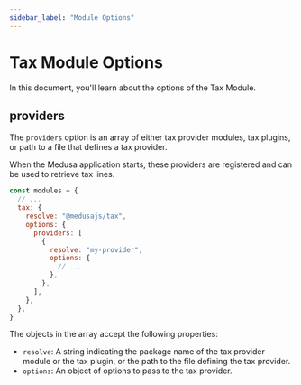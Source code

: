 ```yaml
---
sidebar_label: "Module Options"
---
```



# Tax Module Options

In this document, you'll learn about the options of the Tax Module.

## providers

The `providers` option is an array of either tax provider modules, tax plugins, or path to a file that defines a tax provider.

When the Medusa application starts, these providers are registered and can be used to retrieve tax lines.

```js title="medusa-config.js"
const modules = {
  // ...
  tax: {
    resolve: "@medusajs/tax",
    options: {
      providers: [
        {
          resolve: "my-provider",
          options: {
            // ...
          },
        },
      ],
    },
  },
}
```

The objects in the array accept the following properties:

- `resolve`: A string indicating the package name of the tax provider module or the tax plugin, or the path to the file defining the tax provider.
- `options`: An object of options to pass to the tax provider.
